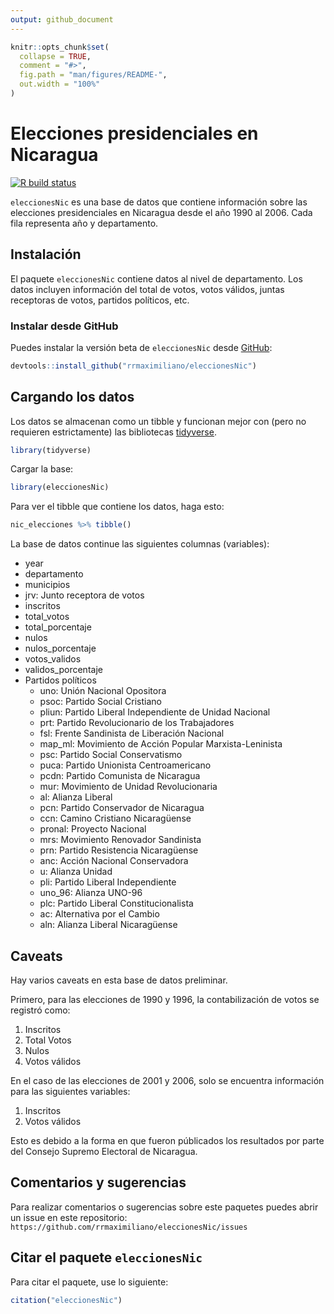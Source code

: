 ```yaml
---
output: github_document
---
```


<!-- README.md is generated from README.Rmd. Please edit that file -->

```r
knitr::opts_chunk$set(
  collapse = TRUE,
  comment = "#>",
  fig.path = "man/figures/README-",
  out.width = "100%"
)
```

# Elecciones presidenciales en Nicaragua

<!-- badges: start -->
[![R build status](https://github.com/rrmaximiliano/eleccionesNic/workflows/R-CMD-check/badge.svg)](https://github.com/rrmaximiliano/eleccionesNic/actions)
<!-- badges: end -->

`eleccionesNic` es una base de datos que contiene información sobre las elecciones presidenciales en Nicaragua desde el año 1990 al 2006. Cada fila representa año y departamento.

## Instalación

El paquete `eleccionesNic` contiene datos al nivel de departamento. Los datos incluyen información del total de votos, votos válidos, juntas receptoras de votos, partidos políticos, etc.

### Instalar desde GitHub

Puedes instalar la versión beta de `eleccionesNic` desde [GitHub](https://github.com/rrmaximiliano/eleccionesNic):

```r
devtools::install_github("rrmaximiliano/eleccionesNic")
```

## Cargando los datos

Los datos se almacenan como un tibble y funcionan mejor con (pero no requieren estrictamente) las bibliotecas [tidyverse](http://tidyverse.org/).

```r
library(tidyverse)
```

Cargar la base:

```r
library(eleccionesNic)
```

Para ver el tibble que contiene los datos, haga esto:

```r
nic_elecciones %>% tibble()
```

La base de datos continue las siguientes columnas (variables):
  
* year
* departamento
* municipios
* jrv: Junto receptora de votos
* inscritos
* total_votos
* total_porcentaje
* nulos
* nulos_porcentaje
* votos_validos
* validos_porcentaje
* Partidos políticos
  * uno: Unión Nacional Opositora
  * psoc: Partido Social Cristiano
  * pliun: Partido Liberal Independiente de Unidad Nacional 
  * prt: Partido Revolucionario de los Trabajadores
  * fsl: Frente Sandinista de Liberación Nacional
  * map_ml: Movimiento de Acción Popular Marxista-Leninista
  * psc: Partido Social Conservatismo
  * puca: Partido Unionista Centroamericano 
  * pcdn: Partido Comunista de Nicaragua
  * mur: Movimiento de Unidad Revolucionaria
  * al: Alianza Liberal 
  * pcn: Partido Conservador de Nicaragua   
  * ccn: Camino Cristiano Nicaragüense
  * pronal: Proyecto Nacional
  * mrs: Movimiento Renovador Sandinista
  * prn: Partido Resistencia Nicaragüense
  * anc: Acción Nacional Conservadora
  * u: Alianza Unidad
  * pli: Partido Liberal Independiente
  * uno_96: Alianza UNO-96
  * plc: Partido Liberal Constitucionalista
  * ac: Alternativa por el Cambio 
  * aln: Alianza Liberal Nicaragüense

## Caveats

Hay varios caveats en esta base de datos preliminar. 

Primero, para las elecciones de 1990 y 1996, la contabilización de votos se registró como:

1. Inscritos
2. Total Votos
3. Nulos
4. Votos válidos

En el caso de las elecciones de 2001 y 2006, solo se encuentra información para las siguientes variables: 

1. Inscritos
2. Votos válidos

Esto es debido a la forma en que fueron públicados los resultados por parte del Consejo Supremo Electoral de Nicaragua.

## Comentarios y sugerencias

Para realizar comentarios o sugerencias sobre este paquetes puedes abrir un issue en este repositorio: `https://github.com/rrmaximiliano/eleccionesNic/issues`

## Citar el paquete `eleccionesNic`

Para citar el paquete, use lo siguiente:

```r
citation("eleccionesNic")
```

